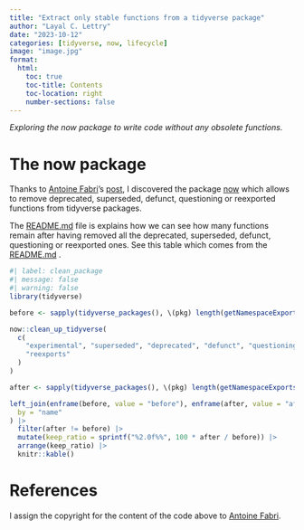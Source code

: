```yaml
---
title: "Extract only stable functions from a tidyverse package"
author: "Layal C. Lettry"
date: "2023-10-12"
categories: [tidyverse, now, lifecycle]
image: "image.jpg"
format:
  html:
    toc: true
    toc-title: Contents
    toc-location: right
    number-sections: false
---
```


*Exploring the now package to write code without any obsolete functions.*

# The now package

Thanks to [Antoine Fabri](https://x.com/antoine_fabri?s=20)'s [post](https://x.com/antoine_fabri/status/1712063122989547718?s=20), I discovered the package [now](https://github.com/moodymudskipper/now) which allows to remove deprecated, superseded, defunct, questioning or reexported functions from tidyverse packages.

The [README.md](https://github.com/moodymudskipper/now#readme) file is explains how we can see how many functions remain after having removed all the deprecated, superseded, defunct, questioning or reexported ones. See this table which comes from the [README.md](https://github.com/moodymudskipper/now#readme) .

```r
#| label: clean_package
#| message: false
#| warning: false
library(tidyverse)

before <- sapply(tidyverse_packages(), \(pkg) length(getNamespaceExports(pkg)))

now::clean_up_tidyverse(
  c(
    "experimental", "superseded", "deprecated", "defunct", "questioning",
    "reexports"
  )
)

after <- sapply(tidyverse_packages(), \(pkg) length(getNamespaceExports(pkg)))

left_join(enframe(before, value = "before"), enframe(after, value = "after"),
  by = "name"
) |>
  filter(after != before) |>
  mutate(keep_ratio = sprintf("%2.0f%%", 100 * after / before)) |>
  arrange(keep_ratio) |>
  knitr::kable()
```

# References

I assign the copyright for the content of the code above to [Antoine Fabri](https://x.com/antoine_fabri?s=20).
